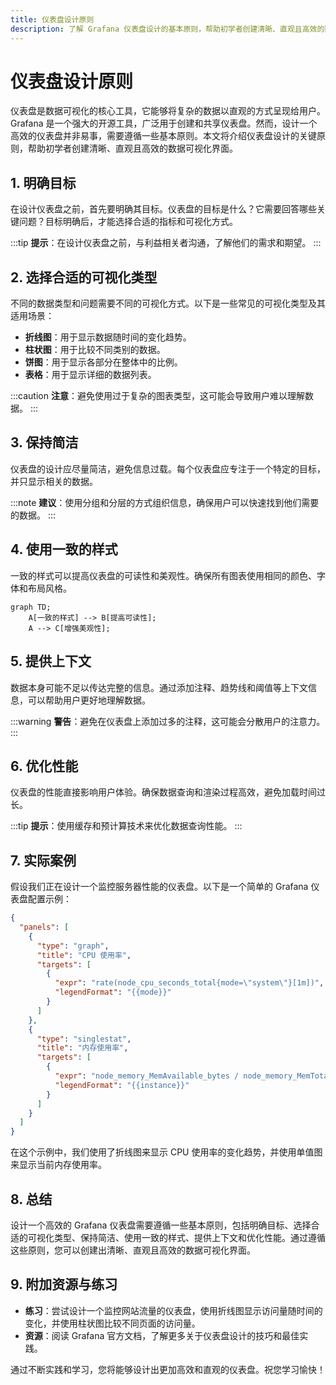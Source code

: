```yaml
---
title: 仪表盘设计原则
description: 了解 Grafana 仪表盘设计的基本原则，帮助初学者创建清晰、直观且高效的数据可视化界面。
---
```


# 仪表盘设计原则

仪表盘是数据可视化的核心工具，它能够将复杂的数据以直观的方式呈现给用户。Grafana 是一个强大的开源工具，广泛用于创建和共享仪表盘。然而，设计一个高效的仪表盘并非易事，需要遵循一些基本原则。本文将介绍仪表盘设计的关键原则，帮助初学者创建清晰、直观且高效的数据可视化界面。

## 1. 明确目标

在设计仪表盘之前，首先要明确其目标。仪表盘的目标是什么？它需要回答哪些关键问题？目标明确后，才能选择合适的指标和可视化方式。

:::tip
**提示**：在设计仪表盘之前，与利益相关者沟通，了解他们的需求和期望。
:::

## 2. 选择合适的可视化类型

不同的数据类型和问题需要不同的可视化方式。以下是一些常见的可视化类型及其适用场景：

- **折线图**：用于显示数据随时间的变化趋势。
- **柱状图**：用于比较不同类别的数据。
- **饼图**：用于显示各部分在整体中的比例。
- **表格**：用于显示详细的数据列表。

:::caution
**注意**：避免使用过于复杂的图表类型，这可能会导致用户难以理解数据。
:::

## 3. 保持简洁

仪表盘的设计应尽量简洁，避免信息过载。每个仪表盘应专注于一个特定的目标，并只显示相关的数据。

:::note
**建议**：使用分组和分层的方式组织信息，确保用户可以快速找到他们需要的数据。
:::

## 4. 使用一致的样式

一致的样式可以提高仪表盘的可读性和美观性。确保所有图表使用相同的颜色、字体和布局风格。

```mermaid
graph TD;
    A[一致的样式] --> B[提高可读性];
    A --> C[增强美观性];
```

## 5. 提供上下文

数据本身可能不足以传达完整的信息。通过添加注释、趋势线和阈值等上下文信息，可以帮助用户更好地理解数据。

:::warning
**警告**：避免在仪表盘上添加过多的注释，这可能会分散用户的注意力。
:::

## 6. 优化性能

仪表盘的性能直接影响用户体验。确保数据查询和渲染过程高效，避免加载时间过长。

:::tip
**提示**：使用缓存和预计算技术来优化数据查询性能。
:::

## 7. 实际案例

假设我们正在设计一个监控服务器性能的仪表盘。以下是一个简单的 Grafana 仪表盘配置示例：

```json
{
  "panels": [
    {
      "type": "graph",
      "title": "CPU 使用率",
      "targets": [
        {
          "expr": "rate(node_cpu_seconds_total{mode=\"system\"}[1m])",
          "legendFormat": "{{mode}}"
        }
      ]
    },
    {
      "type": "singlestat",
      "title": "内存使用率",
      "targets": [
        {
          "expr": "node_memory_MemAvailable_bytes / node_memory_MemTotal_bytes * 100",
          "legendFormat": "{{instance}}"
        }
      ]
    }
  ]
}
```

在这个示例中，我们使用了折线图来显示 CPU 使用率的变化趋势，并使用单值图来显示当前内存使用率。

## 8. 总结

设计一个高效的 Grafana 仪表盘需要遵循一些基本原则，包括明确目标、选择合适的可视化类型、保持简洁、使用一致的样式、提供上下文和优化性能。通过遵循这些原则，您可以创建出清晰、直观且高效的数据可视化界面。

## 9. 附加资源与练习

- **练习**：尝试设计一个监控网站流量的仪表盘，使用折线图显示访问量随时间的变化，并使用柱状图比较不同页面的访问量。
- **资源**：阅读 Grafana 官方文档，了解更多关于仪表盘设计的技巧和最佳实践。

通过不断实践和学习，您将能够设计出更加高效和直观的仪表盘。祝您学习愉快！